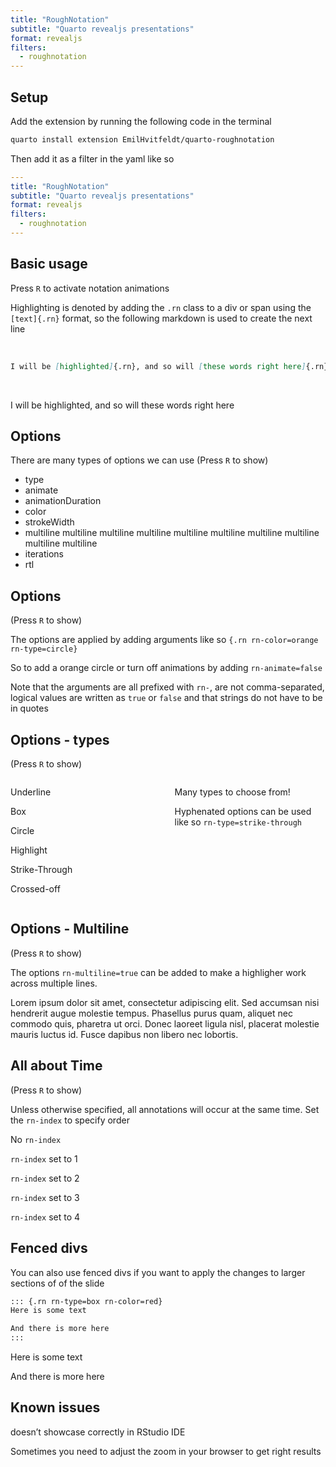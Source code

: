 ```yaml
---
title: "RoughNotation"
subtitle: "Quarto revealjs presentations"
format: revealjs
filters:
  - roughnotation
---
```


## Setup

Add the extension by running the following code in the terminal

```bash
quarto install extension EmilHvitfeldt/quarto-roughnotation
```

Then add it as a filter in the yaml like so

```yaml
---
title: "RoughNotation"
subtitle: "Quarto revealjs presentations"
format: revealjs
filters:
  - roughnotation
---
```

## Basic usage

Press `R` to activate notation animations

Highlighting is denoted by adding the `.rn` class to a div or span using the `[text]{.rn}` format, so the following markdown is used to create the next line

<br>

```md
I will be [highlighted]{.rn}, and so will [these words right here]{.rn}
```

<br>

I will be [highlighted]{.rn}, and so will [these words right here]{.rn}

## Options

There are many types of options we can use (Press `R` to show)

- [type]{.rn rn-type=circle}
- [animate]{.rn rn-animate=false}
- [animationDuration]{.rn rn-animationDuration=20000}
- [color]{.rn rn-color=blue}
- [strokeWidth]{.rn rn-strokeWidth=3}
- [multiline multiline multiline multiline multiline multiline multiline multiline multiline multiline]{.rn rn-multiline=true}
- [iterations]{.rn rn-iterations=1}
- [rtl]{.rn rn-rtl=false}

## Options

(Press `R` to show)

The options are applied by adding arguments like so `{.rn rn-color=orange rn-type=circle}`

So to add a [orange circle]{.rn rn-color=orange rn-type=circle} or [turn off animations]{.rn rn-type=underline rn-color=red rn-animate=false} by adding `rn-animate=false`

Note that the arguments are all prefixed with `rn-`, are [not]{.rn} comma-separated, logical values are written as `true` or `false` and that strings do not have to be in quotes

## Options - types

(Press `R` to show)

::: columns
::: {.column width="50%"}
[Underline]{.rn rn-type=underline rn-color=red}

[Box]{.rn rn-type=box rn-color=purple}

[Circle]{.rn rn-type=circle rn-color=blue}

[Highlight]{.rn rn-type=highlight}

[Strike-Through]{.rn rn-type=strike-through rn-color=green}

[Crossed-off]{.rn rn-type=crossed-off rn-color=orange}
:::

::: {.column width="50%"}
Many types to choose from!

Hyphenated options can be used like so `rn-type=strike-through`
:::
:::

## Options - Multiline

(Press `R` to show)

The options `rn-multiline=true` can be added to make a highligher work across multiple lines.

Lorem ipsum dolor sit amet, consectetur adipiscing elit. [Sed accumsan nisi hendrerit augue molestie tempus. Phasellus purus quam, aliquet nec commodo quis, pharetra ut orci. Donec laoreet ligula nisl, placerat molestie mauris luctus id.]{.rn rn-multiline=true} Fusce dapibus non libero nec lobortis.

## All about Time

(Press `R` to show)

Unless otherwise specified, all annotations will occur at the same time. Set the `rn-index` to specify order

[No `rn-index`]{.rn rn-color="red" rn-type="box"}

[`rn-index` set to 1]{.rn rn-color="orange" rn-type="box" rn-index=1}

[`rn-index` set to 2]{.rn rn-color="yellow" rn-type="box" rn-index=2}

[`rn-index` set to 3]{.rn rn-color="green" rn-type="box" rn-index=3}

[`rn-index` set to 4]{.rn rn-color="blue" rn-type="box" rn-index=4}

## Fenced divs

You can also use fenced divs if you want to apply the changes to larger sections of of the slide

````md
::: {.rn rn-type=box rn-color=red}
Here is some text

And there is more here
:::
````

::: {.rn rn-type=box rn-color=red}
Here is some text

And there is more here
:::

## Known issues

doesn't showcase correctly in RStudio IDE

Sometimes you need to adjust the zoom in your browser to get right results
